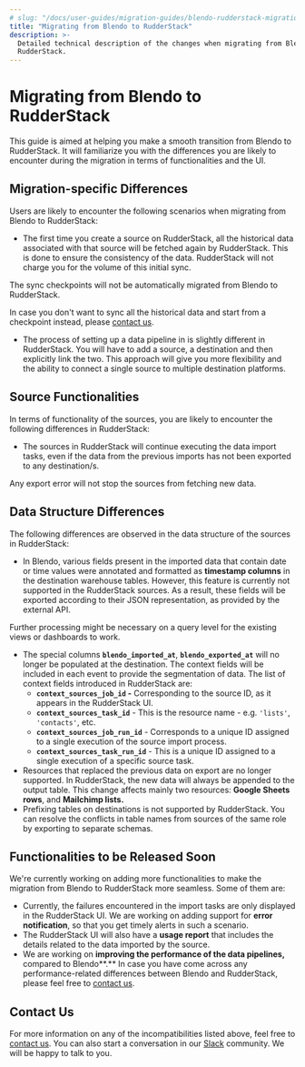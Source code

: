 ```yaml
---
# slug: "/docs/user-guides/migration-guides/blendo-rudderstack-migration"
title: "Migrating from Blendo to RudderStack"
description: >-
  Detailed technical description of the changes when migrating from Blendo to
  RudderStack.
---
```


# Migrating from Blendo to RudderStack

This guide is aimed at helping you make a smooth transition from Blendo to RudderStack. It will familiarize you with the differences you are likely to encounter during the migration in terms of functionalities and the UI.

## Migration-specific Differences

Users are likely to encounter the following scenarios when migrating from Blendo to RudderStack:

- The first time you create a source on RudderStack, all the historical data associated with that source will be fetched again by RudderStack. This is done to ensure the consistency of the data. RudderStack will not charge you for the volume of this initial sync.

<div class="infoBlock">

The sync checkpoints will not be automatically migrated from Blendo to RudderStack.

</div>

<div class="successBlock">

  In case you don't want to sync all the historical data and start from a
  checkpoint instead, please <a href="mailto:contact@rudderstack.com">contact us</a>.
</div>

- The process of setting up a data pipeline in is slightly different in RudderStack. You will have to add a source, a destination and then explicitly link the two. This approach will give you more flexibility and the ability to connect a single source to multiple destination platforms.

## Source Functionalities

In terms of functionality of the sources, you are likely to encounter the following differences in RudderStack:

- The sources in RudderStack will continue executing the data import tasks, even if the data from the previous imports has not been exported to any destination/s.

<div class="infoBlock">

Any export error will not stop the sources from fetching new data.

</div>

## Data Structure Differences

The following differences are observed in the data structure of the sources in RudderStack:

- In Blendo, various fields present in the imported data that contain date or time values were annotated and formatted as **timestamp columns** in the destination warehouse tables. However, this feature is currently not supported in the RudderStack sources. As a result, these fields will be exported according to their JSON representation, as provided by the external API.

<div class="warningBlock">

Further processing might be necessary on a query level for the existing views or dashboards to work.

</div>

- The special columns **`blendo_imported_at`**, **`blendo_exported_at`** will no longer be populated at the destination. The context fields will be included in each event to provide the segmentation of data. The list of context fields introduced in RudderStack are:
  - **`context_sources_job_id` -** Corresponding to the source ID, as it appears in the RudderStack UI.
  - **`context_sources_task_id`** - This is the resource name - e.g. `'lists'`, `'contacts'`, etc.
  - **`context_sources_job_run_id`** - Corresponds to a unique ID assigned to a single execution of the source import process.
  - **`context_sources_task_run_id`** - This is a unique ID assigned to a single execution of a specific source task.
- Resources that replaced the previous data on export are no longer supported. In RudderStack, the new data will always be appended to the output table. This change affects mainly two resources: **Google Sheets rows**, and **Mailchimp lists.**
- Prefixing tables on destinations is not supported by RudderStack. You can resolve the conflicts in table names from sources of the same role by exporting to separate schemas.

## Functionalities to be Released Soon

We're currently working on adding more functionalities to make the migration from Blendo to RudderStack more seamless. Some of them are:

- Currently, the failures encountered in the import tasks are only displayed in the RudderStack UI. We are working on adding support for **error notification**, so that you get timely alerts in such a scenario.
- The RudderStack UI will also have a **usage report** that includes the details related to the data imported by the source.
- We are working on **improving the performance of the data pipelines,** compared to Blendo**.** In case you have come across any performance-related differences between Blendo and RudderStack, please feel free to [contact us](mailto:%20contact@rudderstack.com).

## Contact Us

For more information on any of the incompatibilities listed above, feel free to [contact us](mailto:%20docs@rudderstack.com). You can also start a conversation in our [Slack](https://rudderstack.com/join-rudderstack-slack-community) community. We will be happy to talk to you.
